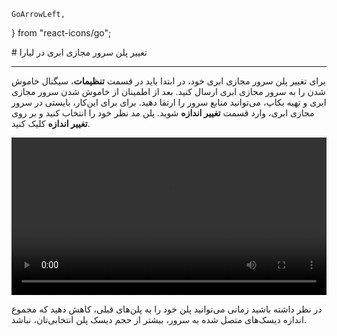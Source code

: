     GoArrowLeft,
} from "react-icons/go";


<Layout>
<Head>
<title>مستندات تغییر پلن در سرور مجازی ابری  - لیارا</title>

<meta property="og:title" content="مستندات خدمات رایانش ابری لیارا" />
<meta property="og:description" content="مستندات مربوط به تغییر پلن سرور مجازی VPS در لیارا"  />
<meta property="og:image" content="https://media.liara.ir/logos/liara-poster.jpg" />
</Head>
# تغییر پلن سرور مجازی ابری در لیارا

<hr className="mb-2" />

برای تغییر پلن سرور مجازی ابری خود، در ابتدا باید در قسمت **تنظیمات**، سیگنال خاموش شدن را به سرور مجازی ابری ارسال کنید. بعد از اطمینان از خاموش شدن سرور مجازی ابری و تهیه بکاپ، می‌توانید منابع سرور را ارتقا دهید. برای برای این‌کار، بایستی در سرور مجازی ابری، وارد قسمت **تغییر اندازه** شوید. 
پلن مد نظر خود را انتخاب کنید و بر روی **تغییر اندازه** کلیک کنید.

<div className="h-2" />
<video
src="https://media.liara.ir/vps/change-iaas-plan.mp4"
controls="controls"
className="block w-full"
width="100%"
></video>
<div className="h-2" />

<Alert variant='error'>
<p>
در نظر داشته باشید زمانی می‌توانید پلن خود را به پلن‌های قبلی، کاهش دهید که مجموع اندازه دیسک‌های متصل شده به سرور، بیشتر از حجم دیسک پلن انتخابی‌تان، نباشد.
</p>
</Alert>
</Layout>